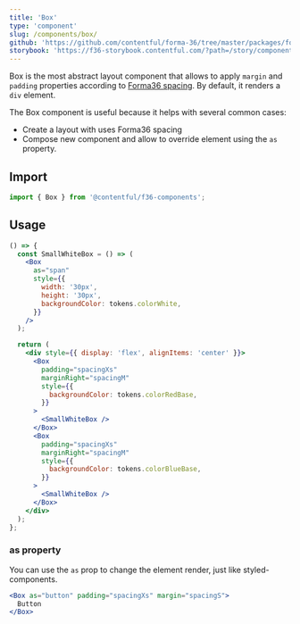 ```yaml
---
title: 'Box'
type: 'component'
slug: /components/box/
github: 'https://github.com/contentful/forma-36/tree/master/packages/forma-36-react-components/src/components/Box'
storybook: 'https://f36-storybook.contentful.com/?path=/story/components-box--default'
---
```


Box is the most abstract layout component that allows to apply `margin` and `padding` properties according to [Forma36 spacing](../../foundation/spacing). By default, it renders a `div` element.

The Box component is useful because it helps with several common cases:

- Create a layout with uses Forma36 spacing
- Compose new component and allow to override element using the `as` property.

## Import

```js static=true
import { Box } from '@contentful/f36-components';
```

## Usage

```jsx
() => {
  const SmallWhiteBox = () => (
    <Box
      as="span"
      style={{
        width: '30px',
        height: '30px',
        backgroundColor: tokens.colorWhite,
      }}
    />
  );

  return (
    <div style={{ display: 'flex', alignItems: 'center' }}>
      <Box
        padding="spacingXs"
        marginRight="spacingM"
        style={{
          backgroundColor: tokens.colorRedBase,
        }}
      >
        <SmallWhiteBox />
      </Box>
      <Box
        padding="spacingXs"
        marginRight="spacingM"
        style={{
          backgroundColor: tokens.colorBlueBase,
        }}
      >
        <SmallWhiteBox />
      </Box>
    </div>
  );
};
```

### as property

You can use the `as` prop to change the element render, just like styled-components.

```jsx
<Box as="button" padding="spacingXs" margin="spacingS">
  Button
</Box>
```
